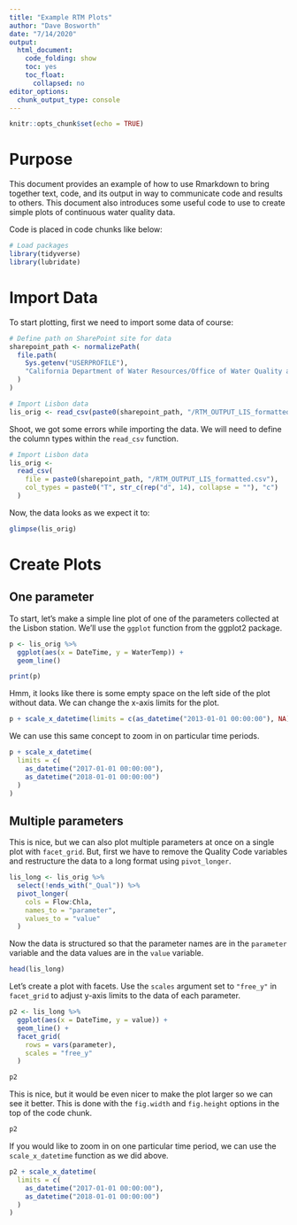 ```yaml
---
title: "Example RTM Plots"
author: "Dave Bosworth"
date: "7/14/2020"
output: 
  html_document: 
    code_folding: show
    toc: yes
    toc_float:
      collapsed: no
editor_options: 
  chunk_output_type: console
---
```


```r
knitr::opts_chunk$set(echo = TRUE)
```

# Purpose

This document provides an example of how to use Rmarkdown to bring together text, code, and its output in way to communicate code and results to others. This document also introduces some useful code to use to create simple plots of continuous water quality data.

Code is placed in code chunks like below:
```r
# Load packages
library(tidyverse)
library(lubridate)
```

# Import Data

To start plotting, first we need to import some data of course:
```r
# Define path on SharePoint site for data
sharepoint_path <- normalizePath(
  file.path(
    Sys.getenv("USERPROFILE"),
    "California Department of Water Resources/Office of Water Quality and Estuarine Ecology - North Delta Flow Action/WQ_Subteam/Processed_Data/Continuous"
  )
)

# Import Lisbon data
lis_orig <- read_csv(paste0(sharepoint_path, "/RTM_OUTPUT_LIS_formatted.csv"))
```

Shoot, we got some errors while importing the data. We will need to define the column types within the `read_csv` function.
```r
# Import Lisbon data
lis_orig <- 
  read_csv(
    file = paste0(sharepoint_path, "/RTM_OUTPUT_LIS_formatted.csv"),
    col_types = paste0("T", str_c(rep("d", 14), collapse = ""), "c")
  )
```

Now, the data looks as we expect it to:
```r
glimpse(lis_orig)
```

# Create Plots

## One parameter

To start, let's make a simple line plot of one of the parameters collected at the Lisbon station. We'll use the `ggplot` function from the ggplot2 package.
```r
p <- lis_orig %>% 
  ggplot(aes(x = DateTime, y = WaterTemp)) +
  geom_line()

print(p)
```

Hmm, it looks like there is some empty space on the left side of the plot without data. We can change the x-axis limits for the plot.
```r
p + scale_x_datetime(limits = c(as_datetime("2013-01-01 00:00:00"), NA))
```

We can use this same concept to zoom in on particular time periods.
```r
p + scale_x_datetime(
  limits = c(
    as_datetime("2017-01-01 00:00:00"), 
    as_datetime("2018-01-01 00:00:00")
  )
)
```

## Multiple parameters

This is nice, but we can also plot multiple parameters at once on a single plot with `facet_grid`. But, first we have to remove the Quality Code variables and restructure the data to a long format using `pivot_longer`.
```r
lis_long <- lis_orig %>% 
  select(!ends_with("_Qual")) %>% 
  pivot_longer(
    cols = Flow:Chla,
    names_to = "parameter",
    values_to = "value"
  )
```

Now the data is structured so that the parameter names are in the `parameter` variable and the data values are in the `value` variable. 
```r
head(lis_long)
```

Let's create a plot with facets. Use the `scales` argument set to `"free_y"` in `facet_grid` to adjust y-axis limits to the data of each parameter.
```r
p2 <- lis_long %>%
  ggplot(aes(x = DateTime, y = value)) +
  geom_line() +
  facet_grid(
    rows = vars(parameter),
    scales = "free_y"
  )

p2
```

This is nice, but it would be even nicer to make the plot larger so we can see it better. This is done with the `fig.width` and `fig.height` options in the top of the code chunk.
```r
p2
```

If you would like to zoom in on one particular time period, we can use the `scale_x_datetime` function as we did above.
```r
p2 + scale_x_datetime(
  limits = c(
    as_datetime("2017-01-01 00:00:00"), 
    as_datetime("2018-01-01 00:00:00")
  )
)
```

